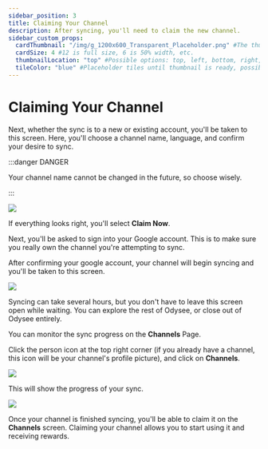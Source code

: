 ---
sidebar_position: 3
title: Claiming Your Channel
description: After syncing, you'll need to claim the new channel.
sidebar_custom_props:
  cardThumbnail: "/img/g_1200x600_Transparent_Placeholder.png" #The thumbnail on the category card.
  cardSize: 4 #12 is full size, 6 is 50% width, etc.
  thumbnailLocation: "top" #Possible options: top, left, bottom, right, none
  tileColor: "blue" #Placeholder tiles until thumbnail is ready, possible options: blue, cream, darkpurple, lightpurple, mauve, orange, pink, none
---

# Claiming Your Channel

Next, whether the sync is to a new or existing account, you'll be taken to this screen. Here, you'll choose a channel name, language, and confirm your desire to sync.

:::danger DANGER

Your channel name cannot be changed in the future, so choose wisely.

:::

![](/img/en/category-sync2.png)

If everything looks right, you'll select **Claim Now**.

Next, you'll be asked to sign into your Google account. This is to make sure you really own the channel you're attempting to sync.

After confirming your google account, your channel will begin syncing and you'll be taken to this screen.

![](/img/en/category-sync3.png)

Syncing can take several hours, but you don't have to leave this screen open while waiting. You can explore the rest of Odysee, or close out of Odysee entirely.

You can monitor the sync progress on the **Channels** Page.

Click the person icon at the top right corner (if you already have a channel, this icon will be your channel's profile picture), and click on **Channels**.

![](/img/en/category-channels1.png)

This will show the progress of your sync.

![](/img/en/category-sync4.png)

Once your channel is finished syncing, you'll be able to claim it on the **Channels** screen. Claiming your channel allows you to start using it and receiving rewards.
